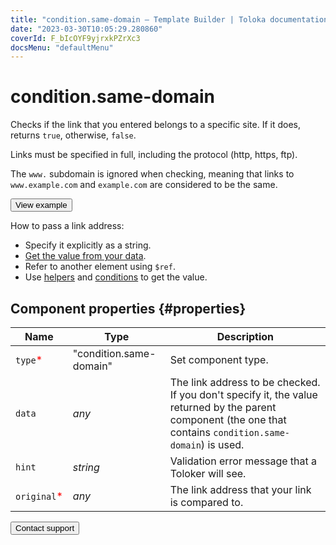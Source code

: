 ```yaml
---
title: "condition.same-domain — Template Builder | Toloka documentation"
date: "2023-03-30T10:05:29.280860"
coverId: F_bIcOYF9yjrxkPZrXc3
docsMenu: "defaultMenu"
---
```


# condition.same-domain

Checks if the link that you entered belongs to a specific site. If it does, returns `true`, otherwise, `false`.

Links must be specified in full, including the protocol (http, https, ftp).

The `www.` subdomain is ignored when checking, meaning that links to `www.example.com` and `example.com` are considered to be the same.

<Button themeColor="light" view="default" size="l" type="link" url="https://ya.cc/t/Up5Km-i53vwDif">View example</Button>

How to pass a link address:

- Specify it explicitly as a string.
- [Get the value from your data](/docs/template-builder/operations/work-with-data).
- Refer to another element using `$ref`.
- Use [helpers](/docs/template-builder/reference/helpers) and [conditions](/docs/template-builder/reference/conditions) to get the value.

## Component properties {#properties}

**Name** | **Type** | **Description**
----- | ----- | -----
`type`<span style="color: red">\*</span> | "condition.same-domain" | Set component type.
`data` | _any_ | The link address to be checked. If you don't specify it, the value returned by the parent component (the one that contains `condition.same-domain`) is used.
`hint` | _string_ | Validation error message that a Toloker will see.
`original`<span style="color: red">\*</span> | _any_ | The link address that your link is compared to.

<Button themeColor="light" view="default" size="l" type="link" url="/docs/guide/troubleshooting/support?form-source=template-builder-reference-condition-same-domain">Contact support</Button>